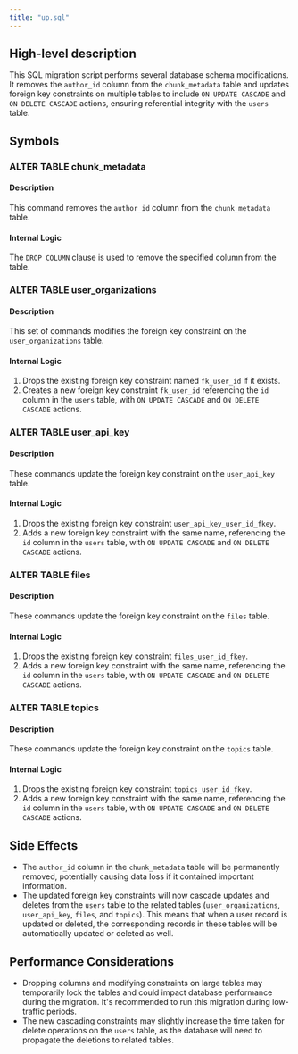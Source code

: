 ```yaml
---
title: "up.sql"
---
```


## High-level description
This SQL migration script performs several database schema modifications. It removes the `author_id` column from the `chunk_metadata` table and updates foreign key constraints on multiple tables to include `ON UPDATE CASCADE` and `ON DELETE CASCADE` actions, ensuring referential integrity with the `users` table.

## Symbols

### ALTER TABLE chunk_metadata
#### Description
This command removes the `author_id` column from the `chunk_metadata` table.

#### Internal Logic
The `DROP COLUMN` clause is used to remove the specified column from the table.

### ALTER TABLE user_organizations
#### Description
This set of commands modifies the foreign key constraint on the `user_organizations` table.

#### Internal Logic
1. Drops the existing foreign key constraint named `fk_user_id` if it exists.
2. Creates a new foreign key constraint `fk_user_id` referencing the `id` column in the `users` table, with `ON UPDATE CASCADE` and `ON DELETE CASCADE` actions.

### ALTER TABLE user_api_key
#### Description
These commands update the foreign key constraint on the `user_api_key` table.

#### Internal Logic
1. Drops the existing foreign key constraint `user_api_key_user_id_fkey`.
2. Adds a new foreign key constraint with the same name, referencing the `id` column in the `users` table, with `ON UPDATE CASCADE` and `ON DELETE CASCADE` actions.

### ALTER TABLE files
#### Description
These commands update the foreign key constraint on the `files` table.

#### Internal Logic
1. Drops the existing foreign key constraint `files_user_id_fkey`.
2. Adds a new foreign key constraint with the same name, referencing the `id` column in the `users` table, with `ON UPDATE CASCADE` and `ON DELETE CASCADE` actions.

### ALTER TABLE topics
#### Description
These commands update the foreign key constraint on the `topics` table.

#### Internal Logic
1. Drops the existing foreign key constraint `topics_user_id_fkey`.
2. Adds a new foreign key constraint with the same name, referencing the `id` column in the `users` table, with `ON UPDATE CASCADE` and `ON DELETE CASCADE` actions.

## Side Effects
- The `author_id` column in the `chunk_metadata` table will be permanently removed, potentially causing data loss if it contained important information.
- The updated foreign key constraints will now cascade updates and deletes from the `users` table to the related tables (`user_organizations`, `user_api_key`, `files`, and `topics`). This means that when a user record is updated or deleted, the corresponding records in these tables will be automatically updated or deleted as well.

## Performance Considerations
- Dropping columns and modifying constraints on large tables may temporarily lock the tables and could impact database performance during the migration. It's recommended to run this migration during low-traffic periods.
- The new cascading constraints may slightly increase the time taken for delete operations on the `users` table, as the database will need to propagate the deletions to related tables.